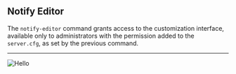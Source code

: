 
## Notify Editor

The `notify-editor` command grants access to the customization interface, available only to administrators with the permission added to the `server.cfg`, as set by the previous command.

---

<Image
  src="/notify-interface-demo-beta.png"
  alt="Hello"
  width={1920}
  height={1080}
  className="rounded"
/>
